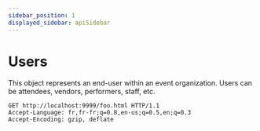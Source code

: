 ```yaml
---
sidebar_position: 1
displayed_sidebar: apiSidebar
---
```


# Users

This object represents an end-user within an event organization. Users can be attendees, vendors, performers, staff, etc.

```http
GET http://localhost:9999/foo.html HTTP/1.1
Accept-Language: fr,fr-fr;q=0.8,en-us;q=0.5,en;q=0.3
Accept-Encoding: gzip, deflate
```

